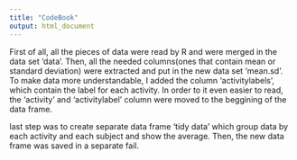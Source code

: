 ```yaml
---
title: "CodeBook"
output: html_document
---
```



First of all, all the pieces of data were read by R and were merged in the data set 'data'. 
Then, all the needed columns(ones that contain mean or standard deviation) were extracted and put in the new data set 'mean.sd'. To make data more understandable, I added the column 'activitylabels', which contain the label for each activity. In order to it even easier to read, the 'activity' and 'activitylabel' column were moved to the beggining of the data frame. 

last step was to create separate data frame 'tidy data' which group data by each activity and each subject and show the average. Then, the new data frame was saved in a separate fail. 
